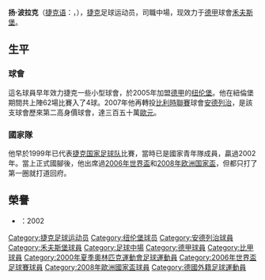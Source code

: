 {{noteta
|G1=uefa
|T=zh-hans:扬·波拉克;zh-hk:真·保勒;zh-tw:揚·波拉克;
|1=zh-hans:扬·波拉克;zh-hk:真·保勒;zh-tw:揚·波拉克;
|2=zh-hans:波拉克;zh-hk:保勒;zh-tw:波拉克;
}}
{{Football player infobox
| playername = 扬·波拉克<br>''Jan Polák''
| image = [[File:Jan_Polák_2009.jpg|240px]]
| fullname = Jan Polák
| englishfullname = 
| height = {{height|m=1.81}}
| nickname = 
| dateofbirth = {{birth date and age|1981|3|14}}
| cityofbirth = [[布尔诺|布尔诺]]
| countryofbirth = [[捷克|捷克]]
| currentclub = [[沃尔夫斯堡足球俱乐部|禾夫斯堡]]
| clubnumber = 29
| position = 中场
| youthyears = 
| youthclubs = 
| years = 1996-02<br/>2003-05<br/>2005-07<br/>2007-2011<br/>2011-
| clubs = [[布尔诺足球俱乐部|布尔诺]]<br/>[[利贝雷茨足球俱乐部|利贝雷茨]]<br/>[[纽伦堡足球俱乐部|纽伦堡]]<br/>[[安德莱赫特足球俱乐部|安德莱赫特]]<br/>[[沃尔夫斯堡足球俱乐部|禾夫斯堡]]
| caps(goals) = 124 (5)<br/>{{0}}65 (5)<br/>{{0}}62 (4)<br/>{{0}}71 (5)<br/>{{0}}10 (1)
| nationalyears = 1999-
| nationalteam = [[捷克国家足球队|捷克]]
| nationalcaps(goals) = 57(7)
| pcupdate = 2008年4月17日 09:51 (UTC)
| ntupdate = 2011年3月29日 09:51 (UTC)
}}
'''扬·波拉克'''（[[捷克语|捷克语]]：'''{{lang|cs|Jan Polák}}'''，{{bd|1981年|3月14日|catidx=Polak, Jan}}），[[捷克|捷克]]足球运动员，司職中場，现效力于[[德甲|德甲]]球會[[沃尔夫斯堡足球俱乐部|禾夫斯堡]]。

==生平==
===球會===
這名球員早年效力捷克一些小型球會，於2005年加盟[[德甲|德甲]]的[[纽伦堡足球俱乐部|纽伦堡]]。他在紐倫堡期間共上陣62場比賽入了4球。2007年他再轉投[[比利时足球甲级联赛|比利時聯賽]]球會[[安德莱赫特足球俱乐部|安德列治]]，是該支球會歷來第二高身價球會，達三百五十萬[[歐元|歐元]]。

===國家隊===
他早於1999年已代表[[捷克国家足球队|捷克国家足球队]]比賽，當時已是國家青年隊成員，贏過2002年{{tsl|en|2002 UEFA European Under-21 Football Championship||歐洲青年國家盃}}。當上正式國腳後，他出席過[[2006年世界盃|2006年世界盃]]和[[2008年欧洲国家盃|2008年欧洲国家盃]]，但都只打了第一圈就打道回府。

==榮譽==
* {{tsl|en|2002 UEFA European Under-21 Football Championship||歐洲青年國家盃}}：2002

{{2006年世界杯足球赛捷克参赛名单}}
{{2008年欧洲足球锦标赛捷克参赛名单}}

{{DEFAULTSORT:Polak, Jan}}
[[Category:捷克足球运动员|Category:捷克足球运动员]]
[[Category:纽伦堡球员|Category:纽伦堡球员]]
[[Category:安德列治球員|Category:安德列治球員]]
[[Category:禾夫斯堡球員|Category:禾夫斯堡球員]]
[[Category:足球中場|Category:足球中場]]
[[Category:德甲球員|Category:德甲球員]]
[[Category:比甲球員|Category:比甲球員]]
[[Category:2000年夏季奧林匹克運動會足球運動員|Category:2000年夏季奧林匹克運動會足球運動員]]
[[Category:2006年世界盃足球賽球員|Category:2006年世界盃足球賽球員]]
[[Category:2008年歐洲國家盃球員|Category:2008年歐洲國家盃球員]]
[[Category:德國外籍足球運動員|Category:德國外籍足球運動員]]